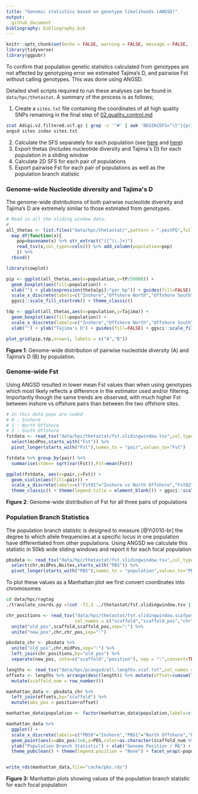 ```yaml
---
title: "Genomic statistics based on genotype likelihoods (ANGSD)"
output: 
  github_document
bibliography: bibliography.bib
---
```


```r
knitr::opts_chunk$set(echo = FALSE, warning = FALSE, message = FALSE, fig.retina = 2)
library(tidyverse)
library(ggpubr)
```

To confirm that population genetic statistics calculated from genotypes are not affected by genotyping error we estimated Tajima's D, and pairwise Fst without calling genotypes. This was done using ANGSD.

Detailed shell scripts required to run these analyses can be found in `data/hpc/thetastat`.  A summary of the process is as follows;

1. Create a `sites.txt` file containing the coordinates of all high quality SNPs remaining in the final step of [02.quality_control.md](02.quality_control.md)
```bash
zcat Adigi.v2.filtered.vcf.gz | grep -v '^#' | awk 'BEGIN{OFS="\t"}{print $1,$2}' > sites.txt
angsd sites index sites.txt
```
2. Calculate the SFS separately for each population (see [here](data/hpc/thetastat/02_allele_freqs.sh) and [here](data/hpc/thetastat/03_realsfs.sh))
3. Export thetas (includes nucleotide diversity and Tajima\'s D) for each population in a sliding window
4. Calculate 2D SFS for each pair of populations
5. Export pairwise Fst for each pair of populations as well as the population branch statistic

### Genome-wide Nucleotide diversity and Tajima\'s D

The genome-wide distributions of both pairwise nucleotide diversity and Tajima's D are extremely similar to those estimated from genotypes. 

```r
# Read in all the sliding window data.
#
all_thetas <- list.files("data/hpc/thetastat/",pattern = ".pestPG",full.names = TRUE) %>% 
  map_df(function(x){
    pop=basename(x) %>% str_extract("([^\\.]+)")
    read_tsv(x,col_types=cols()) %>% add_column(population=pop)
    }) %>% 
  rbind()
```


```r
library(cowplot)

pip <- ggplot(all_thetas,aes(x=population,y=tP/50000)) + 
  geom_boxplot(aes(fill=population)) + 
  xlab("") + ylab(expression(theta[pi]~"per bp")) + guides(fill=FALSE) + 
  scale_x_discrete(labels=c("Inshore","Offshore North","Offshore South")) +
  ggsci::scale_fill_startrek() + theme_classic() 

tdp <- ggplot(all_thetas,aes(x=population,y=Tajima)) + 
  geom_boxplot(aes(fill=population)) + 
  scale_x_discrete(labels=c("Inshore","Offshore North","Offshore South")) +
  xlab("") + ylab("Tajima's D") + guides(fill=FALSE) + ggsci::scale_fill_startrek() + theme_classic() 

plot_grid(pip,tdp,nrow=1, labels = c("A","B"))
```

**Figure 1**: Genome-wide distribution of pairwise nucleotide diversity (A) and Tajima's D (B) by population. 

### Genome-wide Fst

Using ANGSD resulted in lower mean Fst values than when using genotypes which most likely reflects a difference in the estimator used and/or filtering.  Importantly though the same trends are observed, with much higher Fst between inshore vs offshore pairs than between the two offshore sites. 

```r
# In this data pops are coded
# 0 : Inshore
# 1 : North Offshore
# 2 : South Offshore
fstdata <- read_tsv("data/hpc/thetastat/fst.slidingwindow.tsv",col_types = cols()) %>% 
  select(midPos,starts_with("Fst")) %>% 
  pivot_longer(starts_with("Fst"),names_to = "pair",values_to="Fst")

fstdata %>% group_by(pair) %>% 
  summarise(stdev= sqrt(var(Fst)),Fst=mean(Fst))
```


```r
ggplot(fstdata, aes(x=pair,y=Fst)) + 
  geom_violin(aes(fill=pair)) +
  scale_x_discrete(labels=c("Fst01"="Inshore vs North Offshore","Fst02"="Inshore vs South Offshore","Fst12"="North Offshore vs South Offshore")) +
  theme_classic() + theme(legend.title = element_blank()) + ggsci::scale_fill_startrek() + guides(fill=FALSE) + xlab("") + ylim(0,0.2) + coord_flip() 
```

**Figure 2**: Genome-wide distribution of Fst for all three pairs of populations


### Population Branch Statistics

The population branch statistic is designed to measure [@Yi2010-br] the degree to which allele frequencies at a specific locus in one population have differentiated from other populations.  Using ANGSD we calculate this statistic in 50kb wide sliding windows and report it for each focal population 

```r
pbsdata <- read_tsv("data/hpc/thetastat/fst.slidingwindow.tsv",col_types = cols()) %>% 
  select(chr,midPos,Nsites,starts_with("PBS")) %>% 
  pivot_longer(starts_with("PBS"),names_to = "population",values_to="PBS")
```

To plot these values as a Manhattan plot we first convert coordinates into chromosomes

```bash
cd data/hpc/ragtag
./translate_coords.py <(cut -f2,3 ../thetastat/fst.slidingwindow.tsv | grep -v 'midPos') ragtag_output/ragtag.scaffolds.agp > ../thetastat/fst.slidingwindow.scafpos.tsv --keep
```

```r
chr_positions <- read_tsv("data/hpc/thetastat/fst.slidingwindow.scafpos.tsv", col_types = cols(),
                          col_names = c("scaffold","scaffold_pos","chr","chr_pos")) %>% 
  unite("old_pos",scaffold,scaffold_pos,sep=":") %>% 
  unite("new_pos",chr,chr_pos,sep=":")

pbsdata_chr <- pbsdata %>% 
  unite("old_pos",chr,midPos,sep=":") %>% 
  left_join(chr_positions,by="old_pos") %>% 
  separate(new_pos, into=c("scaffold","position"), sep = ":",convert=TRUE)

lengths <- read_tsv("data/hpc/pcangsd/all.lengths.scaf.txt",col_names = c("scaffold","length"))
offsets <- lengths %>% arrange(desc(length)) %>% mutate(offset=cumsum(length)-length) %>% 
  mutate(scaffold_num = row_number())

manhattan_data <- pbsdata_chr %>% 
  left_join(offsets,by="scaffold") %>% 
  mutate(abs_pos = position+offset) 

manhattan_data$population <- factor(manhattan_data$population,labels=c("PBS0"="Inshore","PBS1"="North Offshore","PBS2"="South Offshore"))

manhattan_data %>% 
  ggplot() + 
  scale_x_discrete(labels=c("PBS0"="Inshore","PBS1"="North Offshore","PBS2"="South Offshore")) +
  geom_point(aes(x=abs_pos/1e6,y=PBS,color=as.character(scaffold_num %% 2)),size=0.1) + 
  ylab("Population Branch Statistic") + xlab("Genome Position / Mb") + 
  theme_pubclean() + theme(legend.position = "None") + facet_wrap(~population,ncol = 1)


write_rds(manhattan_data,file="cache/pbs.rds")
```

**Figure 3:** Manhattan plots showing values of the population branch statistic for each focal population 
